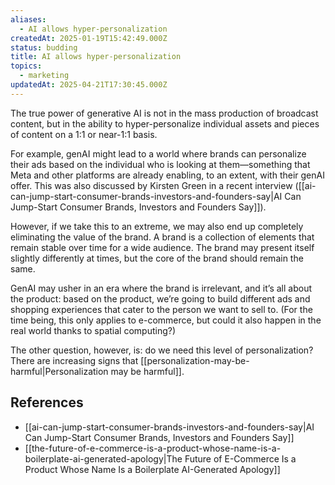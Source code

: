 ```yaml
---
aliases:
  - AI allows hyper-personalization
createdAt: 2025-01-19T15:42:49.000Z
status: budding
title: AI allows hyper-personalization
topics:
  - marketing
updatedAt: 2025-04-21T17:30:45.000Z
---
```

The true power of generative AI is not in the mass production of broadcast content, but in the ability to hyper-personalize individual assets and pieces of content on a 1:1 or near-1:1 basis.

For example, genAI might lead to a world where brands can personalize their ads based on the individual who is looking at them—something that Meta and other platforms are already enabling, to an extent, with their genAI offer. This was also discussed by Kirsten Green in a recent interview ([[ai-can-jump-start-consumer-brands-investors-and-founders-say|AI Can Jump-Start Consumer Brands, Investors and Founders Say]]).

However, if we take this to an extreme, we may also end up completely eliminating the value of the brand. A brand is a collection of elements that remain stable over time for a wide audience. The brand may present itself slightly differently at times, but the core of the brand should remain the same.

GenAI may usher in an era where the brand is irrelevant, and it’s all about the product: based on the product, we’re going to build different ads and shopping experiences that cater to the person we want to sell to. (For the time being, this only applies to e-commerce, but could it also happen in the real world thanks to spatial computing?)

The other question, however, is: do we need this level of personalization? There are increasing signs that [[personalization-may-be-harmful|Personalization may be harmful]].

## References

- [[ai-can-jump-start-consumer-brands-investors-and-founders-say|AI Can Jump-Start Consumer Brands, Investors and Founders Say]]
- [[the-future-of-e-commerce-is-a-product-whose-name-is-a-boilerplate-ai-generated-apology|The Future of E-Commerce Is a Product Whose Name Is a Boilerplate AI-Generated Apology]]
